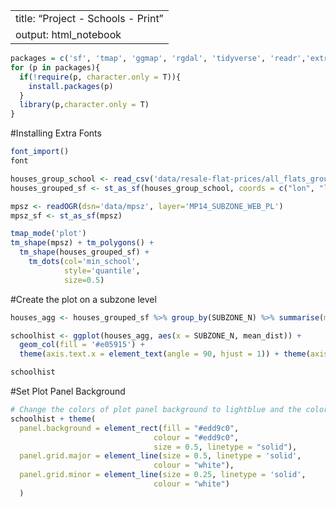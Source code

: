 

---
title: "Project - Schools - Print"
output: html_notebook
---

```r
packages = c('sf', 'tmap', 'ggmap', 'rgdal', 'tidyverse', 'readr','extrafont')
for (p in packages){ 
  if(!require(p, character.only = T)){
    install.packages(p) 
  }
  library(p,character.only = T) 
}
```

#Installing Extra Fonts
```r
font_import()
font
```

```r
houses_group_school <- read_csv('data/resale-flat-prices/all_flats_grouped.csv')
houses_grouped_sf <- st_as_sf(houses_group_school, coords = c("lon", "lat"))

mpsz <- readOGR(dsn='data/mpsz', layer='MP14_SUBZONE_WEB_PL')
mpsz_sf <- st_as_sf(mpsz)
```

```r
tmap_mode('plot')
tm_shape(mpsz) + tm_polygons() + 
  tm_shape(houses_grouped_sf) +
    tm_dots(col='min_school',
            style='quantile',
            size=0.5)

```

#Create the plot on a subzone level

```r
houses_agg <- houses_grouped_sf %>% group_by(SUBZONE_N) %>% summarise(mean_dist=mean(min_school))

schoolhist <- ggplot(houses_agg, aes(x = SUBZONE_N, mean_dist)) + 
  geom_col(fill = '#e05915') + 
  theme(axis.text.x = element_text(angle = 90, hjust = 1)) + theme(axis.title = element_text(family = "Trebuchet MS", color="#666666", face="bold", size=15)) 

schoolhist

```


#Set Plot Panel Background

```r
# Change the colors of plot panel background to lightblue and the color of grid lines to white
schoolhist + theme(
  panel.background = element_rect(fill = "#edd9c0",
                                colour = "#edd9c0",
                                size = 0.5, linetype = "solid"),
  panel.grid.major = element_line(size = 0.5, linetype = 'solid',
                                colour = "white"), 
  panel.grid.minor = element_line(size = 0.25, linetype = 'solid',
                                colour = "white")
  )
```


